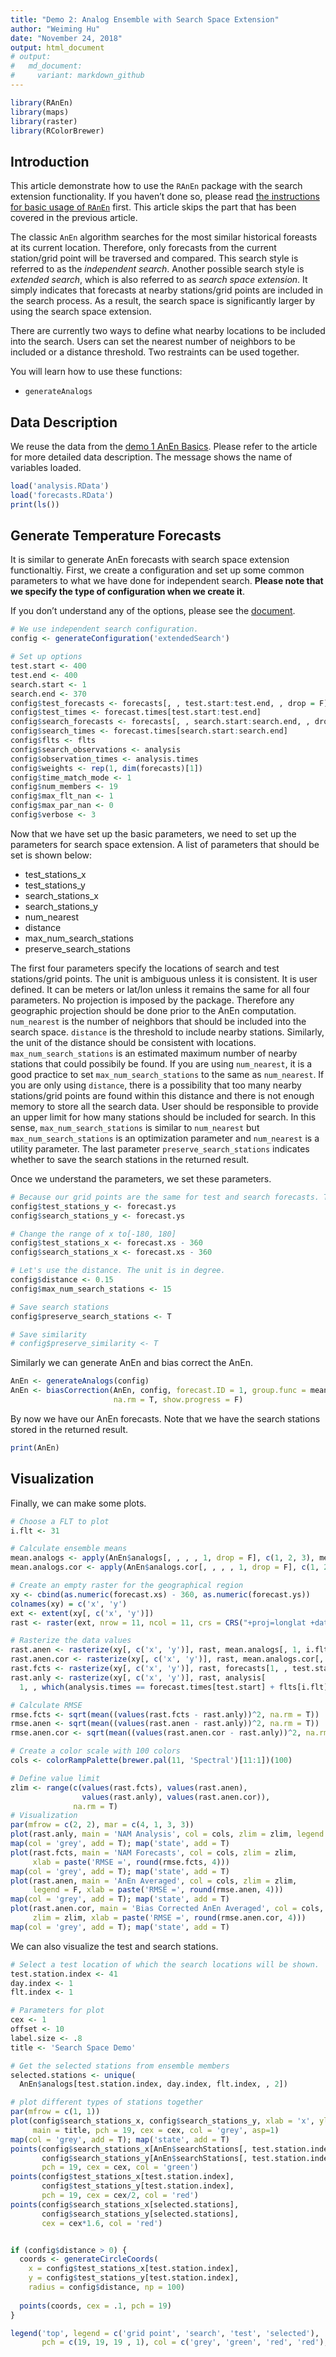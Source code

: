 ```yaml
---
title: "Demo 2: Analog Ensemble with Search Space Extension"
author: "Weiming Hu"
date: "November 24, 2018"
output: html_document
# output: 
#   md_document:
#     variant: markdown_github
---
```

  
```r
library(RAnEn)
library(maps)
library(raster)
library(RColorBrewer)
```

## Introduction

This article demonstrate how to use the `RAnEn` package with the search extension functionality. If you haven't done so, please read [the instructions for basic usage of `RAnEn`](https://weiming-hu.github.io/AnalogsEnsemble/2018/11/04/demo-1-RAnEn-basics.html) first. This article skips the part that has been covered in the previous article.

The classic `AnEn` algorithm searches for the most similar historical foreasts at its current location. Therefore, only forecasts from the current station/grid point will be traversed and compared. This search style is referred to as the *independent search*. Another possible search style is *extended search*, which is also referred to as *search space extension*. It simply indicates that forecasts at nearby stations/grid points are included in the search process. As a result, the search space is significantly larger by using the search space extension.

There are currently two ways to define what nearby locations to be included into the search. Users can set the nearest number of neighbors to be included or a distance threshold. Two restraints can be used together.

You will learn how to use these functions:

- `generateAnalogs`

## Data Description

We reuse the data from the [demo 1 AnEn Basics](https://weiming-hu.github.io/AnalogsEnsemble/2018/11/04/demo-1-RAnEn-basics.html). Please refer to the article for more detailed data description. The message shows the name of variables loaded.

```r
load('analysis.RData')
load('forecasts.RData')
print(ls())
```

## Generate Temperature Forecasts

It is similar to generate AnEn forecasts with search space extension functionaltiy. First, we create a configuration and set up some common parameters to what we have done for independent search. **Please note that we specify the type of configuration when we create it**.

If you don't understand any of the options, please see the [document](https://weiming-hu.github.io/AnalogsEnsemble/R/reference/generateConfiguration.html).

```r
# We use independent search configuration.
config <- generateConfiguration('extendedSearch')

# Set up options
test.start <- 400
test.end <- 400
search.start <- 1
search.end <- 370
config$test_forecasts <- forecasts[, , test.start:test.end, , drop = F]
config$test_times <- forecast.times[test.start:test.end]
config$search_forecasts <- forecasts[, , search.start:search.end, , drop = F]
config$search_times <- forecast.times[search.start:search.end]
config$flts <- flts
config$search_observations <- analysis
config$observation_times <- analysis.times
config$weights <- rep(1, dim(forecasts)[1])
config$time_match_mode <- 1
config$num_members <- 19
config$max_flt_nan <- 1
config$max_par_nan <- 0
config$verbose <- 3
```

Now that we have set up the basic parameters, we need to set up the parameters for search space extension. A list of parameters that should be set is shown below:

- test_stations_x
- test_stations_y
- search_stations_x
- search_stations_y
- num_nearest
- distance
- max_num_search_stations
- preserve_search_stations

The first four parameters specify the locations of search and test stations/grid points. The unit is ambiguous unless it is consistent. It is user defined. It can be meters or lat/lon unless it remains the same for all four parameters. No projection is imposed by the package. Therefore any geographic projection should be done prior to the AnEn computation. `num_nearest` is the number of neighbors that should be included into the search space. `distance` is the threshold to include nearby stations. Similarly, the unit of the distance should be consistent with locations. `max_num_search_stations` is an estimated maximum number of nearby stations that could possibily be found. If you are using `num_nearest`, it is a good practice to set `max_num_search_stations` to the same as `num_nearest`. If you are only using `distance`, there is a possibility that too many nearby stations/grid points are found within this distance and there is not enough memory to store all the search data. User should be responsible to provide an upper limit for how many stations should be included for search. In this sense, `max_num_search_stations` is similar to `num_nearest` but `max_num_search_stations` is an optimization parameter and `num_nearest` is a utility parameter. The last parameter `preserve_search_stations` indicates whether to save the search stations in the returned result.

Once we understand the parameters, we set these parameters.

```r
# Because our grid points are the same for test and search forecasts. Their locations are the same.
config$test_stations_y <- forecast.ys
config$search_stations_y <- forecast.ys

# Change the range of x to[-180, 180]
config$test_stations_x <- forecast.xs - 360
config$search_stations_x <- forecast.xs - 360

# Let's use the distance. The unit is in degree.
config$distance <- 0.15
config$max_num_search_stations <- 15

# Save search stations
config$preserve_search_stations <- T

# Save similarity
# config$preserve_similarity <- T
```

Similarly we can generate AnEn and bias correct the AnEn.

```r
AnEn <- generateAnalogs(config)
AnEn <- biasCorrection(AnEn, config, forecast.ID = 1, group.func = mean,
                       na.rm = T, show.progress = F)
```

By now we have our AnEn forecasts. Note that we have the search stations stored in the returned result.

```r
print(AnEn)
```

## Visualization

Finally, we can make some plots.

```r
# Choose a FLT to plot
i.flt <- 31

# Calculate ensemble means
mean.analogs <- apply(AnEn$analogs[, , , , 1, drop = F], c(1, 2, 3), mean, na.rm = T)
mean.analogs.cor <- apply(AnEn$analogs.cor[, , , , 1, drop = F], c(1, 2, 3), mean, na.rm = T)

# Create an empty raster for the geographical region
xy <- cbind(as.numeric(forecast.xs) - 360, as.numeric(forecast.ys))
colnames(xy) = c('x', 'y')
ext <- extent(xy[, c('x', 'y')])
rast <- raster(ext, nrow = 11, ncol = 11, crs = CRS("+proj=longlat +datum=WGS84"))

# Rasterize the data values
rast.anen <- rasterize(xy[, c('x', 'y')], rast, mean.analogs[, 1, i.flt], fun = mean)
rast.anen.cor <- rasterize(xy[, c('x', 'y')], rast, mean.analogs.cor[, 1, i.flt], fun = mean)
rast.fcts <- rasterize(xy[, c('x', 'y')], rast, forecasts[1, , test.start, i.flt], fun = mean)
rast.anly <- rasterize(xy[, c('x', 'y')], rast, analysis[
  1, , which(analysis.times == forecast.times[test.start] + flts[i.flt])], fun = mean)

# Calculate RMSE
rmse.fcts <- sqrt(mean((values(rast.fcts - rast.anly))^2, na.rm = T))
rmse.anen <- sqrt(mean((values(rast.anen - rast.anly))^2, na.rm = T))
rmse.anen.cor <- sqrt(mean((values(rast.anen.cor - rast.anly))^2, na.rm = T))

# Create a color scale with 100 colors
cols <- colorRampPalette(brewer.pal(11, 'Spectral')[11:1])(100)

# Define value limit
zlim <- range(c(values(rast.fcts), values(rast.anen),
                values(rast.anly), values(rast.anen.cor)),
              na.rm = T)
# Visualization
par(mfrow = c(2, 2), mar = c(4, 1, 3, 3))
plot(rast.anly, main = 'NAM Analysis', col = cols, zlim = zlim, legend = F)
map(col = 'grey', add = T); map('state', add = T)
plot(rast.fcts, main = 'NAM Forecasts', col = cols, zlim = zlim,
     xlab = paste('RMSE =', round(rmse.fcts, 4)))
map(col = 'grey', add = T); map('state', add = T)
plot(rast.anen, main = 'AnEn Averaged', col = cols, zlim = zlim,
     legend = F, xlab = paste('RMSE =', round(rmse.anen, 4)))
map(col = 'grey', add = T); map('state', add = T)
plot(rast.anen.cor, main = 'Bias Corrected AnEn Averaged', col = cols,
     zlim = zlim, xlab = paste('RMSE =', round(rmse.anen.cor, 4)))
map(col = 'grey', add = T); map('state', add = T)
```

We can also visualize the test and search stations.

```r
# Select a test location of which the search locations will be shown.
test.station.index <- 41
day.index <- 1
flt.index <- 1

# Parameters for plot
cex <- 1
offset <- 10
label.size <- .8
title <- 'Search Space Demo'

# Get the selected stations from ensemble members
selected.stations <- unique(
  AnEn$analogs[test.station.index, day.index, flt.index, , 2])

# plot different types of stations together
par(mfrow = c(1, 1))
plot(config$search_stations_x, config$search_stations_y, xlab = 'x', ylab = 'y',
     main = title, pch = 19, cex = cex, col = 'grey', asp=1)
map(col = 'grey', add = T); map('state', add = T)
points(config$search_stations_x[AnEn$searchStations[, test.station.index]],
       config$search_stations_y[AnEn$searchStations[, test.station.index]],
       pch = 19, cex = cex, col = 'green')
points(config$test_stations_x[test.station.index],
       config$test_stations_y[test.station.index],
       pch = 19, cex = cex/2, col = 'red')
points(config$search_stations_x[selected.stations],
       config$search_stations_y[selected.stations],
       cex = cex*1.6, col = 'red')


if (config$distance > 0) {
  coords <- generateCircleCoords(
    x = config$test_stations_x[test.station.index],
    y = config$test_stations_y[test.station.index],
    radius = config$distance, np = 100)
  
  points(coords, cex = .1, pch = 19)
}

legend('top', legend = c('grid point', 'search', 'test', 'selected'),
       pch = c(19, 19, 19 , 1), col = c('grey', 'green', 'red', 'red'), horiz = T)
```









































